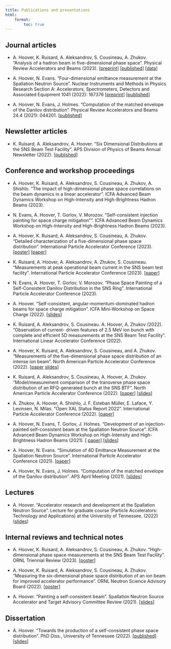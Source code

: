 ```yaml
---
title: Publications and presentations
html: 
    format:
        toc: true
---
```


## Journal articles

* A. Hoover, K. Ruisard, A. Aleksandrov, S. Cousineau, A. Zhukov. "Analysis of a hadron beam in five-dimensional phase space". Physical Review Accelerators and Beams (2023). 
[[preprint](https://arxiv.org/abs/2301.04178)]
[[published](https://journals.aps.org/prab/abstract/10.1103/PhysRevAccelBeams.26.064202)]
[[data](https://zenodo.org/record/7724034#.ZDsWlS-B1pQ)]

* A. Hoover, N. Evans. "Four-dimensional emittance measurement at the Spallation Neutron Source". Nuclear Instruments and Methods in Physics Research Section A: Accelerators, Spectrometers, Detectors and Associated Equipment 1041 (2022): 167376 
[[preprint](https://arxiv.org/abs/2204.08303)] 
[[published](https://www.sciencedirect.com/science/article/abs/pii/S0168900222006805)]

* A. Hoover, N. Evans, J. Holmes. "Computation of the matched envelope of the Danilov distribution". Physical Review Accelerators and Beams 24.4 (2021): 044201.
[[published](https://doi.org/10.1103/PhysRevAccelBeams.24.044201)]


## Newsletter articles

* K. Ruisard, A. Aleksandrov, A. Hoover. "Six Dimensional Distributions at the SNS Beam Test Facility". APS Division of Physics of Beams Annual Newsletter (2022). 
[[published](./files/2022_APS_DPB.pdf)]


## Conference and workshop proceedings


* A. Hoover, K. Ruisard, A. Aleksandrov, S. Cousineau, A. Zhukov, A. Shishlo. "The impact of high-dimensional phase space correlations on the beam dynamics in a linear accelerator". ICFA Advanced Beam Dynamics Workshop on High-Intensity and High-Brightness Hadron Beams (2023).

* N. Evans, A. Hoover, T. Gorlov, V. Morozov. "Self-consistent injection painting for space charge mitigation"". ICFA Advanced Beam Dynamics Workshop on High-Intensity and High-Brightness Hadron Beams (2023).

* A. Hoover, K. Ruisard, A. Aleksandrov, S. Cousineau, A. Zhukov. "Detailed characterization of a five-dimensional phase space distribution". International Particle Accelerator Conference (2023). 
[[poster](./files/2023_IPAC_poster.pdf)]
[[paper](./files/2023_IPAC_paper.pdf)]

* K. Ruisard, A. Hoover, A. Aleksandrov, A. Zhukov, S. Cousineau. "Measurements at peak operational beam current in the SNS beam test facility". International Particle Accelerator Conference (2023).
[[paper](./files/2023_IPAC_RFQ_paper.pdf)]

* N. Evans, A. Hoover, T. Gorlov, V. Morozov. "Phase Space Painting of a Self-Consistent Danilov Distribution in the SNS Ring". International Particle Accelerator Conference (2023).

* A. Hoover. "Self-consistent, angular-momentum-dominated hadron beams for space charge mitigation". ICFA Mini-Workshop on Space Charge (2022). 
[[slides](./files/2022_SCW.pdf)]

* K. Ruisard, A. Aleksandrov, S. Cousineau. A. Hoover, A. Zhukov (2022). "Observation of current- driven features of 2.5 MeV ion bunch with complete and efficient 5D measurements at the SNS Beam Test Facility". International Linear Accelerator Conference (2022).

* A. Hoover, K. Ruisard, A. Aleksandrov, S. Cousineau, and A. Zhukov. "Measurements of the five-dimensional phase space distribution of an intense ion beam". North American Particle Accelerator Conference (2022). 
[[paper](https://accelconf.web.cern.ch/napac2022/papers/frxd3.pdf) 
[slides](https://accelconf.web.cern.ch/napac2022/talks/frxd3_talk.pdf)]

* K. Ruisard, A. Aleksandrov, S. Cousineau, A. Hoover, A. Zhukov. "Model/measurement comparison of the transverse phase space distribution of an RFQ-generated bunch at the SNS BTF". North American Particle Accelerator Conference (2022).
[[paper](https://accelconf.web.cern.ch/napac2022/papers/weye5.pdf)]
[[slides](https://accelconf.web.cern.ch/napac2022/talks/weye5_talk.pdf)]

* A. Zhukov, A. Hoover, A. Shishlo,  J. F. Esteban Müller, E. Laface, Y. Levinsen, N. Milas. "Open XAL Status Report 2022". International Particle Accelerator Conference (2022). 
[[paper](https://accelconf.web.cern.ch/ipac2022/papers/tupotk029.pdf)]

* A. Hoover, N. Evans, T. Gorlov, J. Holmes. "Development of an injection-painted self-consistent beam at the Spallation Neutron Source". ICFA Advanced Beam Dynamics Workshop on High-Intensity and High-Brightness Hadron Beams (2021). [
[paper](https://epaper.kek.jp/hb2021/papers/moac3.pdf)]
[[slides]()]

* A. Hoover, N. Evans. "Simulation of 4D Emittance Measurement at the Spallation Neutron Source". International Particle Accelerator Conference (2021). 
[[paper](https://accelconf.web.cern.ch/ipac2021/papers/thpab180.pdf)]

* A. Hoover, N. Evans, J. Holmes. "Computation of the matched envelope of the Danilov distribution". APS April Meeting (2021).
[[slides]()]


## Lectures

* A. Hoover. "Accelerator research and development at the Spallation Neutron Source". Lecture for graduate course (Particle Accelerators: Technology and Applications) at the University of Tennessee. (2022) ([slides]())


## Internal reviews and technical notes

* A. Hoover, K. Ruisard, A. Aleksandrov, S. Cousineau, A. Zhukov. "High-dimensional phase space measurements at the SNS Beam Test Facility". ORNL Triennial Review (2023).
[[poster](./files/2023_ORNL_triennial.pdf)]

* A. Hoover, K. Ruisard, A. Aleksandrov, S. Cousineau, A. Zhukov. "Measuring the six-dimensional phase space distribution of an ion beam for improved accelerator performance". ORNL Neutron Science Advisory Board (2022). 
[[poster]()]

* A. Hoover. "Painting a self-consistent beam". Spallation Neutron Source Accelerator and Target Advisory Committee Review (2021). 
[[slides]()]


## Dissertation

* A. Hoover. "Towards the production of a self-consistent phase space distribution". PhD Diss., University of Tennessee (2022). 
[[published](https://trace.tennessee.edu/utk_graddiss/7228)] 
[[slides]()]
